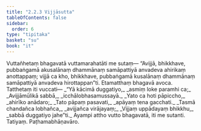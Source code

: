```yaml
---
title: "2.2.3 Vijjāsutta"
tableOfContents: false
sidebar:
  order: 6
type: "tipitaka"
basket: "su"
book: "it"
---
```



<DynamicBreadcrumb />

<Division number="40" book="it" bookNo="18" page="218">

<Paragraph number="251" book="it">
Vuttañhetaṃ bhagavatā vuttamarahatāti me sutaṃ—
</Paragraph>

<Paragraph number="252" book="it">
“Avijjā, bhikkhave, pubbaṅgamā akusalānaṃ dhammānaṃ samāpattiyā anvadeva ahirikaṃ anottappaṃ; vijjā ca kho, bhikkhave, pubbaṅgamā kusalānaṃ dhammānaṃ samāpattiyā anvadeva hirottappan”ti. Etamatthaṃ bhagavā avoca. Tatthetaṃ iti vuccati—
</Paragraph>

<Paragraph number="253" type="verses" book="it">
_“Yā kācimā duggatiyo,_  
_asmiṃ loke paramhi ca;_  
_Avijjāmūlikā sabbā,_  
_icchālobhasamussayā._  

</Paragraph>

<Paragraph number="254" type="verses" book="it">
_Yato ca hoti pāpiccho,_  
_ahirīko anādaro;_  
_Tato pāpaṃ pasavati,_  
_apāyaṃ tena gacchati._  

</Paragraph>

<Paragraph number="255" type="verses" book="it">
_Tasmā chandañca lobhañca,_  
_avijjañca virājayaṃ;_  
_Vijjaṃ uppādayaṃ bhikkhu,_  
_sabbā duggatiyo jahe”ti._  

</Paragraph>

<Paragraph number="256" book="it">
Ayampi attho vutto bhagavatā, iti me sutanti.

</Paragraph>
</Division>

<Paragraph number="257" type="center" book="it">
Tatiyaṃ.



</Paragraph>

<Paragraph number="258" type="center" book="it">
Paṭhamabhāṇavāro.
</Paragraph>